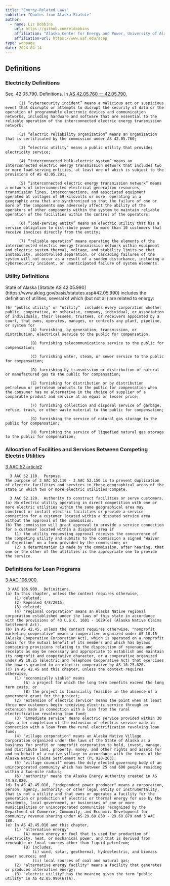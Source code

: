```yaml
---
title: "Energy-Related Laws"
subtitle: "Quotes from Alaska Statute"
author:
  - name: Liz Dobbins
    url: https://github.com/eldobbins
    affiliation: "Alaska Center for Energy and Power, University of Alaska Fairbanks"
    affiliation-url: https://www.uaf.edu/acep 
type: webpage
date: 2024-04-14
---
```



## Definitions

### Electricity Definitions {#sec-electricity-definitions}

Sec. 42.05.790.   Definitions. In [AS 42.05.760 — 42.05.790](https://www.akleg.gov/basis/statutes.asp#42.05.760),
```
      (1) “cybersecurity incident” means a malicious act or suspicious event that disrupts or attempts to disrupt the security of data or the operation of programmable electronic devices and communication networks, including hardware and software that are essential to the reliable operation of the interconnected electric energy transmission network;

      (2) “electric reliability organization” means an organization that is certificated by the commission under AS 42.05.760;

      (3) “electric utility” means a public utility that provides electricity service;

      (4) “interconnected bulk-electric system” means an interconnected electric energy transmission network that includes two or more load-serving entities, at least one of which is subject to the provisions of AS 42.05.291;

      (5) “interconnected electric energy transmission network” means a network of interconnected electrical generation resources, transmission lines, interconnections, and associated equipment operated at voltages of 69 kilovolts or more, operating in a geographic area that are synchronized so that the failure of one or more of the components may adversely affect the ability of the operators of other components within the system to maintain reliable operation of the facilities within the control of the operators;

      (6) “load-serving entity” means an electric utility that has a service obligation to distribute power to more than 10 customers that receive invoices directly from the entity;

      (7) “reliable operation” means operating the elements of the interconnected electric energy transmission network within equipment and electric system thermal, voltage, and stability limits so that instability, uncontrolled separation, or cascading failures of the system will not occur as a result of a sudden disturbance, including a cybersecurity incident, or unanticipated failure of system elements.
```

### Utility Definitions {#sec-utility-definitions}

State of Alaska [Statute AS 42.05.990] (https://www.akleg.gov/basis/statutes.asp#42.05.990) includes the definition of utilities, several of which (but not all) are related to energy:

```
(6) “public utility” or “utility”  includes every corporation whether public, cooperative, or otherwise, company, individual, or association of individuals, their lessees, trustees, or receivers appointed by a court, that owns, operates, manages, or controls any plant, pipeline, or system for
           (A) furnishing, by generation, transmission, or distribution, electrical service to the public for compensation;

           (B) furnishing telecommunications service to the public for compensation;

           (C) furnishing water, steam, or sewer service to the public for compensation;

           (D) furnishing by transmission or distribution of natural or manufactured gas to the public for compensation;

           (E) furnishing for distribution or by distribution petroleum or petroleum products to the public for compensation when the consumer has no alternative in the choice of supplier of a comparable product and service at an equal or lesser price;

           (F) furnishing collection and disposal service of garbage, refuse, trash, or other waste material to the public for compensation;

           (G) furnishing the service of natural gas storage to the public for compensation;

           (H) furnishing the service of liquefied natural gas storage to the public for compensation;
```



### Allocation of Facilities and Services Between Competing Electric Utilities  {#sec-electricity-competition}

[3 AAC 52 article2](https://www.akleg.gov/basis/aac.asp#3.52%20article2)

```
  3 AAC 52.110.  Purpose.
The purpose of 3 AAC 52.110 - 3 AAC 52.150 is to prevent duplication of electric facilities and services in those geographical areas of the state in which two or more electric utilities compete.

  3 AAC 52.120.  Authority to construct facilities or serve customers.
(a) No electric utility operating in direct competition with one or more electric utilities within the same geographical area may construct or install electric facilities or provide a service connection for a customer located within a disputed service area without the approval of the commission.   
(b) The commission will grant approval to provide a service connection for a customer located within a disputed area if   
 	(1) the utility requesting approval receives the concurrence of the competing utility and submits to the commission a signed "Waiver of Objection" on a form provided by the commission; or   
 	(2) a determination is made by the commission, after hearing, that one or the other of the utilities is the appropriate one to provide the service.
```

### Definitions for Loan Programs {#sec-ipp-definitions}

[3 AAC 106.900.](https://www.akleg.gov/basis/aac.asp#3.106.900)
```
 3 AAC 106.900.  Definitions.
(a) In this chapter, unless the context requires otherwise,   
 	(1) deleted;   
 	(2) Repealed 4/8/2015;   
 	(3) deleted;   
 	(4) "regional corporation" means an Alaska Native regional corporation established under the laws of this state in accordance with the provisions of 43 U.S.C. 1601 - 1629(e) (Alaska Native Claims Settlement Act).   
(b) In AS 42.45, unless the context requires otherwise, "nonprofit marketing cooperative" means a cooperative organized under AS 10.15 (Alaska Cooperative Corporation Act), which is operated on a nonprofit basis for the mutual benefit of its members and which has bylaws containing provisions relating to the disposition of revenues and receipts as may be necessary and appropriate to establish and maintain its nonprofit and cooperative character, or a cooperative organized under AS 10.25 (Electric and Telephone Cooperative Act) that exercises the powers granted to an electric cooperative by AS 10.25.020.   
(c) In AS 42.45 and this chapter, unless the context requires otherwise,   
 	(1) "economically viable" means   
 		(A) a project for which the long term benefits exceed the long term costs; or   
 		(B) the project is financially feasible in the absence of a government grant for the project;   
 	(2) "extension of electric service" means the point when at least three new customers begin receiving electric service through an extension made in connection with a loan from the rural electrification revolving loan fund;   
 	(3) "immediate service" means electric service provided within 30 days after completion of the extension of electric service made in connection with a loan from the rural electrification revolving loan fund;   
 	(4) "village corporation" means an Alaska Native Village Corporation organized under the laws of the State of Alaska as a business for profit or nonprofit corporation to hold, invest, manage, and distribute land, property, money, and other rights and assets for and on behalf of a native village in accordance with the terms of the Alaska Native Claims Settlement Act (PL 920-203);   
 	(5) "village council" means the duly elected governing body of an unincorporated community which has between 25 and 600 people residing within a two-mile radius;   
 	(6) "authority" means the Alaska Energy Authority created in AS 44.83.020.   
(d) In AS 42.45.010, "independent power producer" means a corporation, person, agency, authority, or other legal entity or instrumentality, that is not a utility and that owns or operates a facility for the generation or production of electric or thermal energy for use by the residents, local government, or businesses of one or more municipalities or unincorporated communities recognized by the Department of Commerce, Community, and Economic Development for community revenue sharing under AS 29.60.850 - 29.60.879 and 3 AAC 180.   
(e) In AS 42.45.010 and this chapter,   
 	(1) "alternative energy"   
 		(A) means energy or fuel that is used for production of electricity, heat, or mechanical power, and that is derived from renewable or local sources other than liquid petroleum;   
 		(B) includes,   
 		 	(i) wind, solar, geothermal, hydroelectric, and biomass power sources; and   
 		 	(ii) local sources of coal and natural gas;   
 	(2) "alternative energy facility" means a facility that generates or produces alternative energy;   
 	(3) "electric utility" has the meaning given the term "public utility" in AS 42.05.990(6)(A).
```